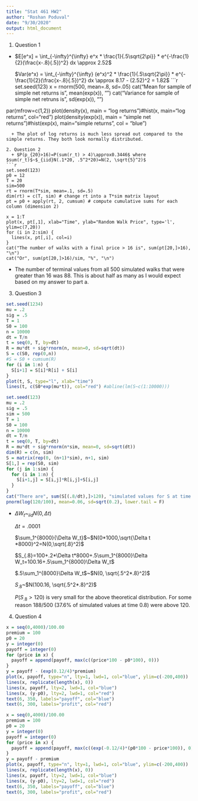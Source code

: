 ```yaml
---
title: "Stat 461 HW2"
author: "Roshan Poduval"
date: "9/30/2020"
output: html_document
---
```


1. Question 1
  + $E[e^x] = \int_{-\infty}^{\infty} e^x * \frac{1}{.5\sqrt{2\pi}} * e^{-\frac{1}{2}(\frac{x-.8}{.5})^2} dx \approx 2.52$
  
    $Var(e^x) = \int_{-\infty}^{\infty} (e^x)^2 * \frac{1}{.5\sqrt{2\pi}} * e^{-\frac{1}{2}(\frac{x-.8}{.5})^2} dx \approx 8.17 - (2.52)^2 = 1.82$
```r
set.seed(123)
x = rnorm(500, mean=.8, sd=.05)
cat("Mean for sample of simple net returns is", mean(exp(x)), "\n")
cat("Variance for sample of simple net retruns is", sd(exp(x)), "\n")

par(mfrow=c(1,2))
plot(density(x), main = "log returns")#hist(x, main="log returns", col="red")
plot(density(exp(x)), main = "simple net returns")#hist(exp(x), main="simple returns", col = "blue")
```
  + The plot of log returns is much less spread out compared to the simple returns. They both look normally distributed.
  
2. Question 2
  + $P(p_{20}>16)=P(sum(r_t) > 4)\approx0.3446$ where $sum(r_t)$~$_{iid}N(.1*20, .5^2*20)=N(2, \sqrt{5}^2)$
```r
set.seed(123)
p0 = 12
T = 20
sim=500
rt = rnorm(T*sim, mean=.1, sd=.5)
dim(rt) = c(T, sim) # change rt into a T*sim matrix layout
pt = p0 + apply(rt, 2, cumsum) # compute cumulative sums for each column (dimension 2)

x = 1:T
plot(x, pt[,1], xlab="Time", ylab="Random Walk Price", type='l', ylim=c(7,20))
for (i in 2:sim) {
  lines(x, pt[,i], col=i)
}
cat("The number of walks with a final price > 16 is", sum(pt[20,]>16), "\n")
cat("Or", sum(pt[20,]>16)/sim, "%", "\n")
```
  + The number of terminal values from all 500 simulated walks that were greater than 16 was 88. This is about half as many as I would expect based on my answer to part a.
  
3. Question 3
```r
set.seed(1234)
mu = .2
sig = .5
T = 1
S0 = 100
n = 10000
dt = T/n
t = seq(0, T, by=dt)
R = mu*dt + sig*rnorm(n, mean=0, sd=sqrt(dt))
S = c(S0, rep(0,n))
#S = S0 + cumsum(R)
for (i in 1:n) {
  S[i+1] = S[i]*R[i] + S[i]
}
plot(t, S, type="l", xlab="time")
lines(t, c(S0*exp(mu*t)), col="red") #abline(lm(S~c(1:10000)))
```
```r
set.seed(123)
mu = .2
sig = .5
sim = 500
T = 1
S0 = 100
n = 10000
dt = T/n
t = seq(0, T, by=dt)
R = mu*dt + sig*rnorm(n*sim, mean=0, sd=sqrt(dt))
dim(R) = c(n, sim)
S = matrix(rep(0, (n+1)*sim), n+1, sim)
S[1,] = rep(S0, sim)
for (j in 1:sim) {
  for (i in 1:n) {
    S[i+1,j] = S[i,j]*R[i,j]+S[i,j]
  }
}
cat("There are", sum(S[(.8/dt),]>120), "simulated values for S at time 0.8 that are greater than 120\n")
pnorm(log(120/100), mean=0.06, sd=sqrt(0.2), lower.tail = F)
```
  + $\Delta W_t$~$_{iid}N(0,\Delta t)$
  
    $\Delta t = .0001$
    
    $\sum_1^{8000}{\Delta W_t}$~$N(0*1000,\sqrt{\Delta t *8000}^2=N(0,\sqrt{.8}^2)$
    
    $S_{.8}=100+.2*\Delta t*8000+.5\sum_1^{8000}\Delta W_t=100.16+.5\sum_1^{8000}\Delta W_t$
    
    $.5\sum_1^{8000}\Delta W_t$~$N(0, \sqrt{.5^2*.8}^2)$
    
    $S_{.8}$~$N(100.16, \sqrt{.5^2*.8}^2)$
    
    $P(S_{.8}>120)$ is very small for the above theoretical distribution. For some reason 188/500 (37.6% of simulated values at time 0.8) were above 120.

4. Question 4
```r
x = seq(0,4000)/100.00
premium = 100
p0 = 20
y = integer(0)
payoff = integer(0)
for (price in x) {
  payoff = append(payoff, max(c((price*100 - p0*100), 0)))
}
y = payoff - (exp(0.12/4)*premium)
plot(x, payoff, type="n", lty=1, lwd=1, col="blue", ylim=c(-200,400))
lines(x, replicate(length(x), 0))
lines(x, payoff, lty=2, lwd=1, col="blue")
lines(x, (y-p0), lty=2, lwd=1, col="red")
text(6, 350, labels="payoff", col="blue")
text(6, 300, labels="profit", col="red")
```
```r
x = seq(0,4000)/100.00
premium = 100
p0 = 20
y = integer(0)
payoff = integer(0)
for (price in x) {
  payoff = append(payoff, max(c((exp(-0.12/4)*(p0*100 - price*100)), 0)))
}
y = payoff - premium
plot(x, payoff, type="n", lty=1, lwd=1, col="blue", ylim=c(-200,400))
lines(x, replicate(length(x), 0))
lines(x, payoff, lty=2, lwd=1, col="blue")
lines(x, (y-p0), lty=2, lwd=1, col="red")
text(6, 350, labels="payoff", col="blue")
text(6, 300, labels="profit", col="red")
```